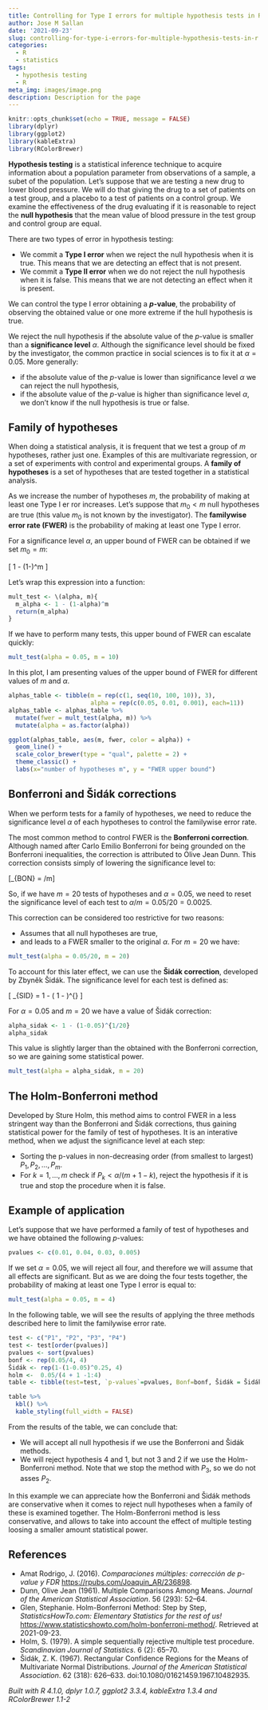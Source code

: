 ```yaml
---
title: Controlling for Type I errors for multiple hypothesis tests in R
author: Jose M Sallan
date: '2021-09-23'
slug: controlling-for-type-i-errors-for-multiple-hypothesis-tests-in-r
categories:
  - R
  - statistics
tags:
  - hypothesis testing
  - R
meta_img: images/image.png
description: Description for the page
---
```


```r
knitr::opts_chunk$set(echo = TRUE, message = FALSE)
library(dplyr)
library(ggplot2)
library(kableExtra)
library(RColorBrewer)
```

**Hypothesis testing** is a statistical inference technique to acquire information about a population parameter from observations of a sample, a subet of the population. Let's suppose that we are testing a new drug to lower blood pressure. We will do that giving the drug to a set of patients on a test group, and a placebo to a test of patients on a control group. We examine the effectiveness of the drug evaluating if it is reasonable to reject the **null hypothesis** that the mean value of blood pressure in the test group and control group are equal.

There are two types of error in hypothesis testing:

* We commit a **Type I error** when we reject the null hypothesis when it is true. This means that we are detecting an effect that is not present.
* We commit a **Type II error** when we do not reject the null hypothesis when it is false. This means that we are not detecting an effect when it is present.

We can control the type I error obtaining a ***p*-value**, the probability of observing the obtained value or one more extreme if the hull hypothesis is true.

We reject the null hypothesis if the absolute value of the *p*-value is smaller than a **significance level** $\alpha$. Although the significance level should be fixed by the investigator, the common practice in social sciences is to fix it at $\alpha = 0.05$. More generally:

* if the absolute value of the *p*-value is lower than significance level $\alpha$ we can reject the null hypothesis,
* if the absolute value of the *p*-value is higher than significance level $\alpha$, we don't know if the null hypothesis is true or false.

## Family of hypotheses

When doing a statistical analysis, it is frequent that we test a group of $m$ hypotheses, rather just one. Examples of this are multivariate regression, or a set of experiments with control and experimental groups. A **family of hypotheses** is a set of hypotheses that are tested together in a statistical analysis.

As we increase the number of hypotheses $m$, the probability of making at least one Type I er ror increases. Let's suppose that $m_0 < m$ null hypotheses are true (this value $m_0$ is not known by the investigator). The **familywise error rate (FWER)** is the probability of making at least one Type I error.

For a significance level $\alpha$, an upper bound of FWER can be obtained if we set $m_0 = m$:

\[ 1 - \left(1-\alpha\right)^m \]

Let's wrap this expression into a function:

```r
mult_test <- \(alpha, m){
  m_alpha <- 1 - (1-alpha)^m
  return(m_alpha)
}
```

If we have to perform many tests, this upper bound of FWER can escalate quickly:

```r
mult_test(alpha = 0.05, m = 10)
```

In this plot, I am presenting values of the upper bound of FWER for different values of $m$ and $\alpha$.

```r
alphas_table <- tibble(m = rep(c(1, seq(10, 100, 10)), 3),
                       alpha = rep(c(0.05, 0.01, 0.001), each=11))
alphas_table <- alphas_table %>%
  mutate(fwer = mult_test(alpha, m)) %>%
  mutate(alpha = as.factor(alpha))

ggplot(alphas_table, aes(m, fwer, color = alpha)) +
  geom_line() +
  scale_color_brewer(type = "qual", palette = 2) + 
  theme_classic() +
  labs(x="number of hypotheses m", y = "FWER upper bound")
```

## Bonferroni and Šidák corrections

When we perform tests for a family of hypotheses, we need to reduce the significance level $\alpha$ of each hypotheses to control the familywise error rate.

The most common method to control FWER is the **Bonferroni correction**. Although named after Carlo Emilio Bonferroni for being grounded on the Bonferroni inequalities, the correction is attributed to Olive Jean Dunn. This correction consists simply of lowering the significance level to:

\[\alpha_{BON} = \alpha/m\]

So, if we have $m=20$ tests of hypotheses and $\alpha=0.05$, we need to reset the significance level of each test to $\alpha/m = 0.05/20 = 0.0025$.

This correction can be considered too restrictive for two reasons:

* Assumes that all null hypotheses are true,
* and leads to a FWER smaller to the original $\alpha$. For $m=20$ we have:

```r
mult_test(alpha = 0.05/20, m = 20)
```

To account for this later effect, we can use the **Šidák correction**, developed by Zbyněk Šidák. The significance level for each test is defined as:

\[ \alpha_{SID} = 1 - \left( 1 - \alpha \right)^{\frac{1}{m}} \]

For $\alpha = 0.05$ and $m=20$ we have a value of Šidák correction:

```r
alpha_sidak <- 1 - (1-0.05)^{1/20}
alpha_sidak
```

This value is slightly larger than the obtained with the Bonferroni correction, so we are gaining some statistical power.

```r
mult_test(alpha = alpha_sidak, m = 20)
```

## The Holm-Bonferroni method

Developed by Sture Holm, this method aims to control FWER in a less stringent way than the Bonferroni and Šidák corrections, thus gaining statistical power for the family of test of hypotheses. It is an interative method, when we adjust the significance level at each step:

* Sorting the p-values in non-decreasing order (from smallest to largest) $P_1, P_2, \dots, P_m$.
* For $k=1, \dots, m$ check if $P_k < \alpha/\left(m+1-k\right)$, reject the hypothesis if it is true and stop the procedure when it is false.

## Example of application

Let's suppose that we have performed a family of test of hypotheses and we have obtained the following *p*-values:

```r
pvalues <- c(0.01, 0.04, 0.03, 0.005)
```

If we set $\alpha = 0.05$, we will reject all four, and therefore we will assume that all effects are significant. But as we are doing the four tests together, the probability of making at least one Type I error is equal to:

```r
mult_test(alpha = 0.05, m = 4)
```

In the following table, we will see the results of applying the three methods described here to limit the familywise error rate.

```r
test <- c("P1", "P2", "P3", "P4")
test <- test[order(pvalues)]
pvalues <- sort(pvalues)
bonf <- rep(0.05/4, 4)
Šidák <- rep(1-(1-0.05)^0.25, 4)
holm <-  0.05/(4 + 1 -1:4)
table <- tibble(test=test, `p-values`=pvalues, Bonf=bonf, Šidák = Šidák, Holm = holm)

table %>% 
  kbl() %>%
  kable_styling(full_width = FALSE)
```

From the results of the table, we can conclude that:

* We will accept all null hypothesis if we use the Bonferroni and Šidák methods.
* We will reject hypothesis 4 and 1, but not 3 and 2 if we use the Holm-Bonferroni method. Note that we stop the method with $P_3$, so we do not asses $P_2$.

In this example we can appreciate how the Bonferroni and Šidák methods are conservative when it comes to reject null hypotheses when a family of these is examined together. The Holm-Bonferroni method is less conservative, and allows to take into account the effect of multiple testing loosing a smaller amount statistical power.

## References

* Amat Rodrigo, J. (2016). *Comparaciones múltiples: corrección de p-value y FDR* <https://rpubs.com/Joaquin_AR/236898>.
* Dunn, Olive Jean (1961). Multiple Comparisons Among Means. *Journal of the American Statistical Association*. 56 (293): 52–64. 
* Glen, Stephanie. Holm-Bonferroni Method: Step by Step, *StatisticsHowTo.com: Elementary Statistics for the rest of us!* <https://www.statisticshowto.com/holm-bonferroni-method/>. Retrieved at 2021-09-23.
* Holm, S. (1979). A simple sequentially rejective multiple test procedure. *Scandinavian Journal of Statistics*. 6 (2): 65–70.
* Šidák, Z. K. (1967). Rectangular Confidence Regions for the Means of Multivariate Normal Distributions. *Journal of the American Statistical Association*. 62 (318): 626–633. doi:10.1080/01621459.1967.10482935.


*Built with R 4.1.0, dplyr 1.0.7, ggplot2 3.3.4, kableExtra 1.3.4 and RColorBrewer 1.1-2*